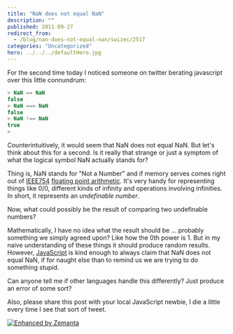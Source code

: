 ```yaml
---
title: "NaN does not equal NaN"
description: ""
published: 2011-09-27
redirect_from:
  - /blog/nan-does-not-equal-nan/swizec/2517
categories: "Uncategorized"
hero: ../../../defaultHero.jpg
---
```


For the second time today I noticed someone on twitter berating javascript over this little connundrum:

```javascript
> NaN == NaN
false
> NaN === NaN
false
> NaN !== NaN
true
>
```

Counterintuitively, it would seem that NaN does not equal NaN. But let's think about this for a second. Is it really that strange or just a symptom of what the logical symbol NaN actually stands for?

Thing is, NaN stands for "Not a Number" and if memory serves comes right out of [IEEE754](http://en.wikipedia.org/wiki/IEEE_754-2008 "IEEE 754-2008") [floating point arithmetic](http://en.wikipedia.org/wiki/Floating_point "Floating point"). It's very handy for representing things like 0/0, different kinds of infinity and operations involving infinities. In short, it represents an _undefinable number_.

Now, what could possibly be the result of comparing two undefinable numbers?

Mathematically, I have no idea what the result should be ... probably something we simply agreed upon? Like how the 0th power is 1. But in my naive understanding of these things it should produce random results. However, [JavaScript](http://en.wikipedia.org/wiki/JavaScript "JavaScript") is kind enough to always claim that NaN does not equal NaN, if for naught else than to remind us we are trying to do something stupid.

Can anyone tell me if other languages handle this differently? Just produce an error of some sort?

Also, please share this post with your local JavaScript newbie, I die a little every time I see that sort of tweet.

[![Enhanced by Zemanta](http://img.zemanta.com/zemified_e.png?x-id=fef0bbc6-0acd-4e80-b24d-0faea5e230f1)](http://www.zemanta.com/ "Enhanced by Zemanta")
